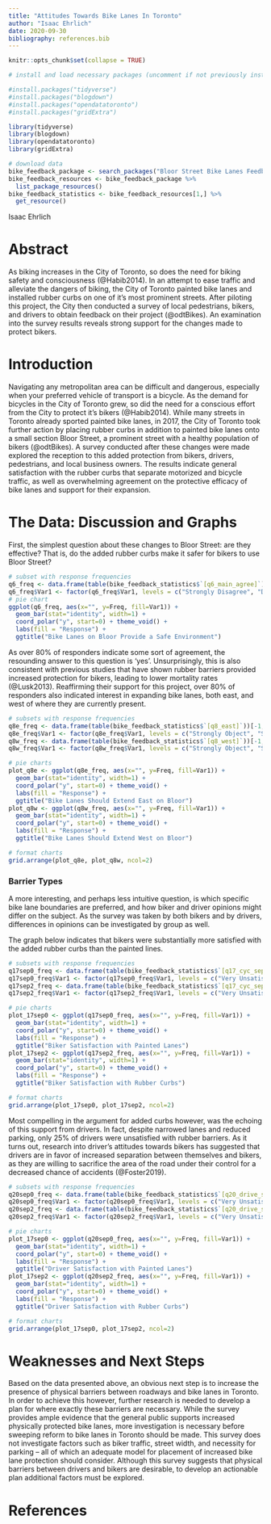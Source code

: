 ```yaml
---
title: "Attitudes Towards Bike Lanes In Toronto"
author: "Isaac Ehrlich"
date: 2020-09-30
bibliography: references.bib
---
```


```r
knitr::opts_chunk$set(collapse = TRUE)

# install and load necessary packages (uncomment if not previously installed)

#install.packages("tidyverse")
#install.packages("blogdown")
#install.packages("opendatatoronto")
#install.packages("gridExtra")

library(tidyverse)
library(blogdown)
library(opendatatoronto)
library(gridExtra)

# download data
bike_feedback_package <- search_packages("Bloor Street Bike Lanes Feedback Survey")
bike_feedback_resources <- bike_feedback_package %>%
  list_package_resources()
bike_feedback_statistics <- bike_feedback_resources[1,] %>%
  get_resource()
```
Isaac Ehrlich

# Abstract
As biking increases in the City of Toronto, so does the need for biking safety and consciousness (@Habib2014). In an attempt to ease traffic and alleviate the dangers of biking, the City of Toronto painted bike lanes and installed rubber curbs on one of it's most prominent streets. After piloting this project, the City then conducted a survey of local pedestrians, bikers, and drivers to obtain feedback on their project (@odtBikes). An examination into the survey results reveals strong support for the changes made to protect bikers.

# Introduction
Navigating any metropolitan area can be difficult and dangerous, especially when your preferred vehicle of transport is a bicycle. As the demand for bicycles in the City of Toronto grew, so did the need for a conscious effort from the City to protect it's bikers (@Habib2014). While many streets in Toronto already sported painted bike lanes, in 2017, the City of Toronto took further action by placing rubber curbs in addition to painted bike lanes onto a small section Bloor Street, a prominent street with a healthy population of bikers (@odtBikes). A survey conducted after these changes were made explored the reception to this added protection from bikers, drivers, pedestrians, and local business owners. The results indicate general satisfaction with the rubber curbs that separate motorized and bicycle traffic, as well as overwhelming agreement on the protective efficacy of bike lanes and support for their expansion. 

# The Data: Discussion and Graphs
First, the simplest question about these changes to Bloor Street: are they effective? That is, do the added rubber curbs make it safer for bikers to use Bloor Street?
```r
# subset with response frequencies
q6_freq <- data.frame(table(bike_feedback_statistics$`[q6_main_agree]`))[-1,]
q6_freq$Var1 <- factor(q6_freq$Var1, levels = c("Strongly Disagree", "Disagree", "Neutral", "Agree", "Strongly Agree"))
# pie chart
ggplot(q6_freq, aes(x="", y=Freq, fill=Var1)) +
  geom_bar(stat="identity", width=1) +
  coord_polar("y", start=0) + theme_void() + 
  labs(fill = "Response") + 
  ggtitle("Bike Lanes on Bloor Provide a Safe Environment")
```
As over 80% of responders indicate some sort of agreement, the resounding answer to this question is 'yes'. Unsurprisingly, this is also consistent with previous studies that have shown rubber barriers provided increased protection for bikers, leading to lower mortality rates (@Lusk2013). Reaffirming their support for this project, over 80% of responders also indicated interest in expanding bike lanes, both east, and west of where they are currently present.
```r
# subsets with response frequencies
q8e_freq <- data.frame(table(bike_feedback_statistics$`[q8_east]`))[-1,]
q8e_freq$Var1 <- factor(q8e_freq$Var1, levels = c("Strongly Object", "Somewhat Object", "Neutral", "Somewhat Support", "Strongly Support"))
q8w_freq <- data.frame(table(bike_feedback_statistics$`[q8_west]`))[-1,]
q8w_freq$Var1 <- factor(q8w_freq$Var1, levels = c("Strongly Object", "Somewhat Object", "Neutral", "Somewhat Support", "Strongly Support"))

# pie charts
plot_q8e <- ggplot(q8e_freq, aes(x="", y=Freq, fill=Var1)) +
  geom_bar(stat="identity", width=1) +
  coord_polar("y", start=0) + theme_void() + 
  labs(fill = "Response") + 
  ggtitle("Bike Lanes Should Extend East on Bloor")
plot_q8w <- ggplot(q8w_freq, aes(x="", y=Freq, fill=Var1)) +
  geom_bar(stat="identity", width=1) +
  coord_polar("y", start=0) + theme_void() + 
  labs(fill = "Response") + 
  ggtitle("Bike Lanes Should Extend West on Bloor")

# format charts
grid.arrange(plot_q8e, plot_q8w, ncol=2)
```

### Barrier Types
A more interesting, and perhaps less intuitive question, is which specific bike lane boundaries are preferred, and how biker and driver opinions might differ on the subject. As the survey was taken by both bikers and by drivers, differences in opinions can be investigated by group as well. 

The graph below indicates that bikers were substantially more satisfied with the added rubber curbs than the painted lines.
```r
# subsets with response frequencies
q17sep0_freq <- data.frame(table(bike_feedback_statistics$`[q17_cyc_separation.0] Paint only`))[-1,]
q17sep0_freq$Var1 <- factor(q17sep0_freq$Var1, levels = c("Very Unsatisfied", "Unsatisfied", "Neutral", "Satisfied", "Very Satisfied"))
q17sep2_freq <- data.frame(table(bike_feedback_statistics$`[q17_cyc_separation.2] Rubber curbs`))[-1,]
q17sep2_freq$Var1 <- factor(q17sep2_freq$Var1, levels = c("Very Unsatisfied", "Unsatisfied", "Neutral", "Satisfied", "Very Satisfied"))

# pie charts
plot_17sep0 <- ggplot(q17sep0_freq, aes(x="", y=Freq, fill=Var1)) +
  geom_bar(stat="identity", width=1) +
  coord_polar("y", start=0) + theme_void() + 
  labs(fill = "Response") + 
  ggtitle("Biker Satisfaction with Painted Lanes")
plot_17sep2 <- ggplot(q17sep2_freq, aes(x="", y=Freq, fill=Var1)) +
  geom_bar(stat="identity", width=1) +
  coord_polar("y", start=0) + theme_void() + 
  labs(fill = "Response") + 
  ggtitle("Biker Satisfaction with Rubber Curbs")

# format charts
grid.arrange(plot_17sep0, plot_17sep2, ncol=2)
```
Most compelling in the argument for added curbs however, was the echoing of this support from drivers. In fact, despite narrowed lanes and reduced parking, only 25% of drivers were unsatisfied with rubber barriers. As it turns out, research into driver's attitudes towards bikers has suggested that drivers are in favor of increased separation between themselves and bikers, as they are willing to sacrifice the area of the road under their control for a decreased chance of accidents (@Foster2019).
```r
# subsets with response frequencies
q20sep0_freq <- data.frame(table(bike_feedback_statistics$`[q20_drive_separation.0] Paint only`))[-1,]
q20sep0_freq$Var1 <- factor(q20sep0_freq$Var1, levels = c("Very Unsatisfied", "Unsatisfied", "Neutral", "Satisfied", "Very Satisfied"))
q20sep2_freq <- data.frame(table(bike_feedback_statistics$`[q20_drive_separation.2] Rubber curbs`))[-1,]
q20sep2_freq$Var1 <- factor(q20sep2_freq$Var1, levels = c("Very Unsatisfied", "Unsatisfied", "Neutral", "Satisfied", "Very Satisfied"))

# pie charts
plot_17sep0 <- ggplot(q20sep0_freq, aes(x="", y=Freq, fill=Var1)) +
  geom_bar(stat="identity", width=1) +
  coord_polar("y", start=0) + theme_void() + 
  labs(fill = "Response") + 
  ggtitle("Driver Satisfaction with Painted Lanes")
plot_17sep2 <- ggplot(q20sep2_freq, aes(x="", y=Freq, fill=Var1)) +
  geom_bar(stat="identity", width=1) +
  coord_polar("y", start=0) + theme_void() + 
  labs(fill = "Response") + 
  ggtitle("Driver Satisfaction with Rubber Curbs")

# format charts
grid.arrange(plot_17sep0, plot_17sep2, ncol=2)

```

# Weaknesses and Next Steps
Based on the data presented above, an obvious next step is to increase the presence of physical barriers between roadways and bike lanes in Toronto. In order to achieve this however, further research is needed to develop a plan for where exactly these barriers are necessary. While the survey provides ample evidence that the general public supports increased physically protected bike lanes, more investigation is necessary before sweeping reform to bike lanes in Toronto should be made. This survey does not investigate factors such as biker traffic, street width, and necessity for parking -- all of which an adequate model for placement of increased bike lane protection should consider. Although this survey suggests that physical barriers between drivers and bikers are desirable, to develop an actionable plan additional factors must be explored.

# References